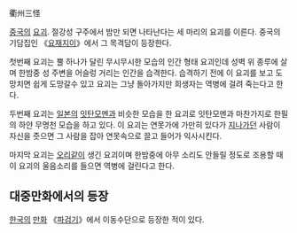 衢州三怪

[[중국]]의 [[요괴]]. 절강성 구주에서 밤만 되면 나타난다는 세 마리의 요괴를 이른다.
중국의 기담집인 《[[요재지이]]》에서 그 목격담이 등장한다.

첫번째 요괴는 뿔 하나가 달린 무시무시한 모습의 인간 형태 요괴인데 성벽 위 종루에 살며 한밤중 성 주변을 어슬렁 거리는 인간을 습격한다. 습격하기 전에 이 요괴를 보고 도망치면 쉽게 도망갈수 있고 요괴는 그냥 돌아가지만 희생자는 역병에 걸려 죽는다고 한다.

두번째 요괴는 [[일본]]의 [[잇탄모멘]]과 비슷한 모습을 한 요괴로 잇탄모멘과 마찬가지로 한필의 하얀 무명천 모습을 하고 있다. 이 요괴는 연못가에 가만히 있다가 [[지나가던]] 사람이 자신을 줏으면 그 사람을 잡아 연못속으로 끌고 들어가 익사시킨다.

마지막 요괴는 [[오리]]같이 생긴 요괴이며 한밤중에 아무 소리도 안들릴 정도로 조용할 때 이 요괴의 울음소리를 들으면 역병에 걸린다고 한다.

== 대중만화에서의 등장 ==
[[한국]]의 [[만화]] 《[[파검기]]》에서 이동수단으로 등장한 적이 있다.
